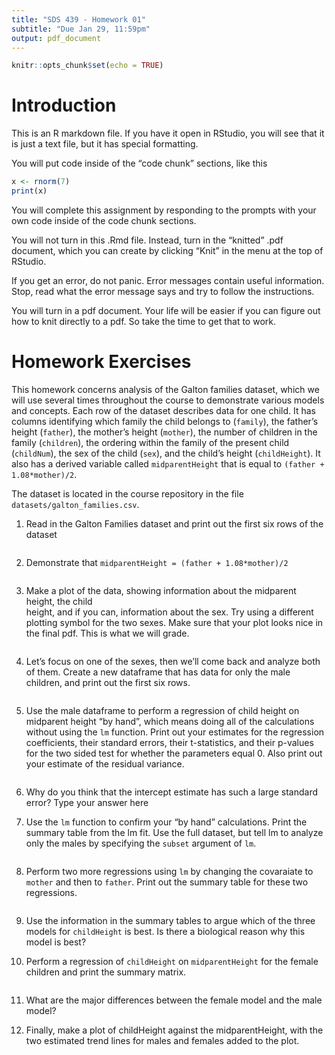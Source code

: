 ```yaml
---
title: "SDS 439 - Homework 01"
subtitle: "Due Jan 29, 11:59pm"
output: pdf_document
---
```


```r
knitr::opts_chunk$set(echo = TRUE)
```

# Introduction

This is an R markdown file. If you have it open in RStudio, you will see that
it is just a text file, but it has special formatting.

You will put code inside of the "code chunk" sections, like this
```r
x <- rnorm(7)
print(x)
```

You will complete this assignment by responding to the prompts with your
own code inside of the code chunk sections. 

You will not turn in this .Rmd file. Instead, turn in the "knitted" .pdf document,
which you can create by clicking "Knit" in the menu at the top of RStudio.

If you get an error, do not panic. Error messages contain useful information.
Stop, read what the error message says and try to follow the instructions.

You will turn in a pdf document. Your life will be easier if you can figure out
how to knit directly to a pdf. So take the time to get that to work. 

# Homework Exercises

This homework concerns analysis of the Galton families dataset, which we will use
several times throughout the course to demonstrate various models and concepts.
Each row of the dataset describes data for one child. It has columns identifying
which family the child belongs to (`family`), the father's height (`father`), the mother's height (`mother`), the number of children in the family (`children`), the ordering within the family of the present child (`childNum`), the sex of the child (`sex`), and the child's height (`childHeight`). It also has a derived variable called `midparentHeight` that
is equal to `(father + 1.08*mother)/2`.

The dataset is located in the course repository in the file `datasets/galton_families.csv`.

1. Read in the Galton Families dataset and print out the first six rows of the dataset

```r
```

2. Demonstrate that `midparentHeight = (father + 1.08*mother)/2`

```r
```

3. Make a plot of the data, showing information about the midparent height, the child   
   height, and if you can, information about the sex. Try using a different plotting symbol 
   for the two sexes. Make sure that your plot looks nice in the final pdf. This is what
   we will grade.

```r
```

4. Let's focus on one of the sexes, then we'll come back and analyze both of them.
   Create a new dataframe that has data for only the male children, and print out
   the first six rows.
```r
```

5. Use the male dataframe to perform a regression of child height on midparent height "by 
hand", which means doing all of the calculations without using the `lm` function.
Print out your estimates for the regression coefficients, their standard errors,
their t-statistics, and their p-values for the two sided test for whether the parameters equal 0. Also print out your estimate of the
residual variance.

```r
```

6. Why do you think that the intercept estimate has such a large standard error?
Type your answer here



7. Use the `lm` function to confirm your "by hand" calculations. Print the 
summary table from the lm fit. Use the full dataset, but tell lm to 
analyze only the males by specifying the `subset` argument of `lm`.

```r
```

8. Perform two more regressions using `lm` by changing the covaraiate to `mother` and
then to `father`. Print out the summary table for these two regressions.

```r
```

9. Use the information in the summary tables to argue which of the three models
for `childHeight` is best. Is there a biological reason why this model is best?

10. Perform a regression of `childHeight` on `midparentHeight` for the female children
and print the summary matrix.

```r
```

11. What are the major differences between the female model and the male model?

12. Finally, make a plot of childHeight against the midparentHeight, with the
two estimated trend lines for males and females added to the plot.

```r
```